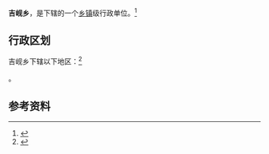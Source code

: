 {{中国乡级行政区|62/10/24/200/000}}

'''吉岘乡'''，是{{PRC admin/fullname|62/10/24/200/000|3}}下辖的一个[[乡镇|乡镇]]级行政单位。<ref>{{PRC admin/ref sgc|{{PRC admin/parent|62/10/24/200/000}}}}</ref>

== 行政区划 ==

吉岘乡下辖以下地区：<ref>{{PRC admin/ref sgc|62/10/24/200/000}}</ref>

{{PRC admin/children|62/10/24/200/000}}。

== 参考资料 ==

{{reflist}}

{{行政区划小作品}}
{{PRC admin/navcat|62/10/24/200/000}}
